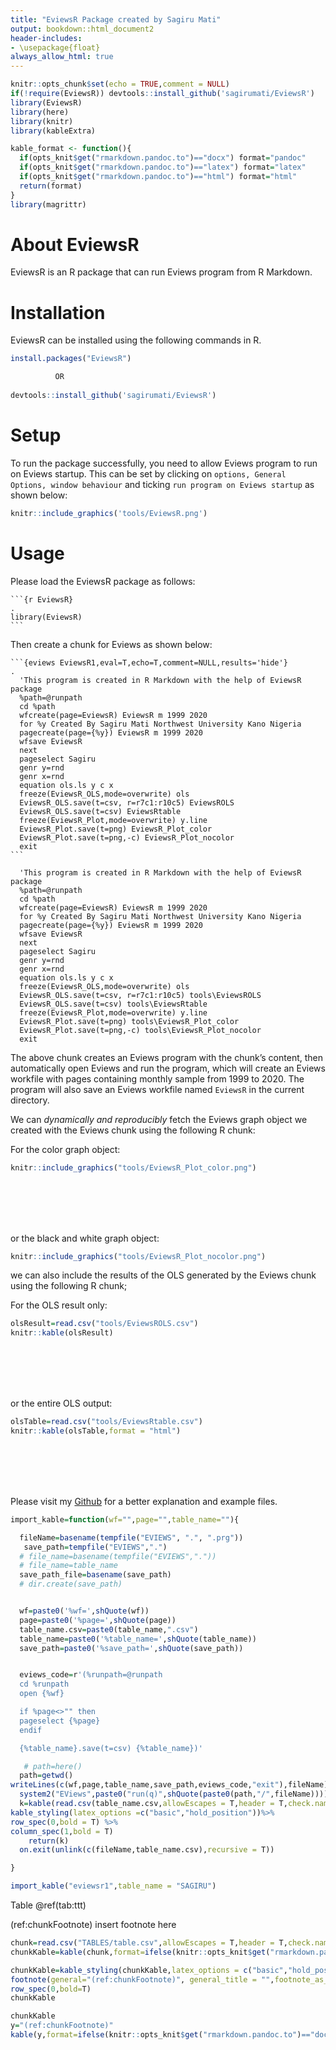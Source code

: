 ```yaml
---
title: "EviewsR Package created by Sagiru Mati"
output: bookdown::html_document2
header-includes:
- \usepackage{float}
always_allow_html: true
---
```


```r
knitr::opts_chunk$set(echo = TRUE,comment = NULL)
if(!require(EviewsR)) devtools::install_github('sagirumati/EviewsR')
library(EviewsR)
library(here)
library(knitr)
library(kableExtra)

kable_format <- function(){
  if(opts_knit$get("rmarkdown.pandoc.to")=="docx") format="pandoc"
  if(opts_knit$get("rmarkdown.pandoc.to")=="latex") format="latex"
  if(opts_knit$get("rmarkdown.pandoc.to")=="html") format="html"
  return(format)
}
library(magrittr)
```



# About EviewsR

EviewsR is an R package that can run Eviews program from R Markdown. 


# Installation

EviewsR can be installed using the following commands in R.

```r
install.packages("EviewsR")

          OR
          
devtools::install_github('sagirumati/EviewsR')
```



# Setup

To run the package successfully, you need to allow Eviews program to run on Eviews startup. This can be set by clicking on `options, General Options, window behaviour`  and ticking `run program on Eviews startup` as shown below:

```r
knitr::include_graphics('tools/EviewsR.png')

```

# Usage

Please load the EviewsR package as follows: 

````
```{r EviewsR}                                                                .
library(EviewsR)
```
````


Then create a chunk for Eviews as shown below:

````` 
```{eviews EviewsR1,eval=T,echo=T,comment=NULL,results='hide'}                .
  'This program is created in R Markdown with the help of EviewsR package
  %path=@runpath
  cd %path
  wfcreate(page=EviewsR) EviewsR m 1999 2020
  for %y Created By Sagiru Mati Northwest University Kano Nigeria
  pagecreate(page={%y}) EviewsR m 1999 2020
  wfsave EviewsR
  next
  pageselect Sagiru
  genr y=rnd
  genr x=rnd
  equation ols.ls y c x
  freeze(EviewsR_OLS,mode=overwrite) ols
  EviewsR_OLS.save(t=csv, r=r7c1:r10c5) EviewsROLS
  EviewsR_OLS.save(t=csv) EviewsRtable
  freeze(EviewsR_Plot,mode=overwrite) y.line
  EviewsR_Plot.save(t=png) EviewsR_Plot_color
  EviewsR_Plot.save(t=png,-c) EviewsR_Plot_nocolor
  exit
```  
`````

```eviews
  'This program is created in R Markdown with the help of EviewsR package
  %path=@runpath
  cd %path
  wfcreate(page=EviewsR) EviewsR m 1999 2020
  for %y Created By Sagiru Mati Northwest University Kano Nigeria
  pagecreate(page={%y}) EviewsR m 1999 2020
  wfsave EviewsR
  next
  pageselect Sagiru
  genr y=rnd
  genr x=rnd
  equation ols.ls y c x
  freeze(EviewsR_OLS,mode=overwrite) ols
  EviewsR_OLS.save(t=csv, r=r7c1:r10c5) tools\EviewsROLS
  EviewsR_OLS.save(t=csv) tools\EviewsRtable
  freeze(EviewsR_Plot,mode=overwrite) y.line
  EviewsR_Plot.save(t=png) tools\EviewsR_Plot_color
  EviewsR_Plot.save(t=png,-c) tools\EviewsR_Plot_nocolor
  exit
```  


The above chunk creates an Eviews program with the chunk's content, then automatically open Eviews and run the program, which will create an Eviews workfile with pages containing monthly sample from 1999 to 2020. The program will also save an Eviews workfile named `EviewsR` in the current directory.

We can *dynamically and reproducibly* fetch the Eviews graph object we created with the Eviews chunk using the following R chunk: 

For the color graph object:

```r
knitr::include_graphics("tools/EviewsR_Plot_color.png")

```


<br><br><br><br>

or the black and white graph object:

```r
knitr::include_graphics("tools/EviewsR_Plot_nocolor.png")

```


we can also include the results of the OLS generated by the Eviews chunk using the following R chunk;

For the OLS result only:

```r
olsResult=read.csv("tools/EviewsROLS.csv")
knitr::kable(olsResult)
```

<br><br><br><br>

or the entire OLS output:

```r
olsTable=read.csv("tools/EviewsRtable.csv")
knitr::kable(olsTable,format = "html")
```




<br><br><br><br>


Please visit my [Github](https://github.com/sagirumati/EviewsR/tree/master/example) for a better explanation and example files.

```r
import_kable=function(wf="",page="",table_name=""){

  fileName=basename(tempfile("EVIEWS", ".", ".prg"))
   save_path=tempfile("EVIEWS",".")
  # file_name=basename(tempfile("EVIEWS","."))
  # file_name=table_name
  save_path_file=basename(save_path)
  # dir.create(save_path)


  wf=paste0('%wf=',shQuote(wf))
  page=paste0('%page=',shQuote(page))
  table_name.csv=paste0(table_name,".csv")
  table_name=paste0('%table_name=',shQuote(table_name))
  save_path=paste0('%save_path=',shQuote(save_path))


  eviews_code=r'(%runpath=@runpath
  cd %runpath
  open {%wf}

  if %page<>"" then
  pageselect {%page}
  endif

  {%table_name}.save(t=csv) {%table_name})'

   # path=here()
  path=getwd()
writeLines(c(wf,page,table_name,save_path,eviews_code,"exit"),fileName)
  system2("EViews",paste0("run(q)",shQuote(paste0(path,"/",fileName))))
  k=kable(read.csv(table_name.csv,allowEscapes = T,header = T,check.names = FALSE),booktabs=T,caption = "Caption",escape = F,linesep="",format = kable_format(),align = "c") %>% 
kable_styling(latex_options =c("basic","hold_position"))%>%
row_spec(0,bold = T) %>%
column_spec(1,bold = T)  
    return(k)
  on.exit(unlink(c(fileName,table_name.csv),recursive = T))

}

import_kable("eviewsr1",table_name = "SAGIRU")
```


Table \@ref(tab:ttt) 

(ref:chunkFootnote) insert footnote here
```r
chunk=read.csv("TABLES/table.csv",allowEscapes = T,header = T,check.names = FALSE,colClasses = "character")
chunkKable=kable(chunk,format=ifelse(knitr::opts_knit$get("rmarkdown.pandoc.to")=="docx","pandoc","latex"),booktabs=T,caption="caption",escape=F,linesep="")
```

```r
chunkKable=kable_styling(chunkKable,latex_options = c("basic","hold_positon","scale_down")) %>%
footnote(general="(ref:chunkFootnote)", general_title = "",footnote_as_chunk=T,threeparttable=T,escape=F) %>%
row_spec(0,bold=T)
chunkKable
```

```r
chunkKable
y="(ref:chunkFootnote)"
kable(y,format=ifelse(knitr::opts_knit$get("rmarkdown.pandoc.to")=="docx","pandoc","latex"),booktabs=T,escape=F,col.names = NULL,linesep="")
```

